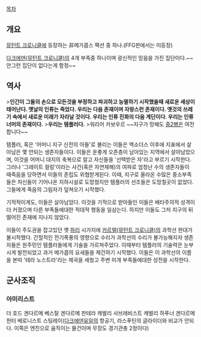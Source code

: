 [[목차]]

== 개요 ==

[[뮤턴트 크로니클]]에 등장하는 非메가콥스 팩션 중 하나.(FFG판에서는 미등장)

[[다크에덴(뮤턴트 크로니클)]]의 4개 부족중 하나이며 광신적인 믿음을 가진 집단이다.~~안그런 집단이 없다는게 함정~~

== 역사 ==

>'''인간이 그들의 손으로 모든것을 부정하고 파괴하고 능멸하기 시작했을때 새로운 세상이 태어난다. 옛날의 인류는 죽었다. 우리는 다음 존재이며 자랑스런 존재이다. 옛것의 쓰레기 속에서 새로운 미래가 자라날 것이다. 우리는 인류 진화의 다음 계단이다. 우리는 인류 너머의 존재이다.'''
>'''우리는 템플러다.'''
>워리어 카보우르
~~지구가 망해도 [[중2병]]은 여전합니다~~

템플러, 혹은 '어머니 지구 신전의 아들'로 불리는 이들은 엑소더스 이후에 지표에서 살아남은 몇 안되는 생존자들이다. 이들은 운좋게 오존층이 남아있는 지역에서 살아남았으며, 이것을 어머니 대지의 축복으로 알고 자신들을 '선택받은 자'라고 부르기 시작한다.
그러나 '그레이트 컬링'이라는 사건(혹은 자연재해)의 여파로 엄청난 수의 생존자들이 때죽음을 당하면서 이들의 존립도 위협받게된다. 이때, 지구로 올라온 수많은 중소부족들은 자신들이 기어나온 지하시설로 도망쳤지만 템플러의 선조들은 도망칠곳이 없었다. 그들에게 죽음의 그림자가 덮쳐오기 시작했다.

기적적이게도, 이들은 살아남았다. 이것을 기적으로 받아들인 이들은 배타주의적 성격이 더 커졌으며 다른 부족들에대한 적대적 행동을 일삼는다. 하지만 이들도 그저 지구의 뒤떨어진 존재에 지나지 않았다.

이들이 주도권을 잡고있던 옛 [[파리]] 시가지에 [[카르텔(뮤턴트 크로니클)]]의 과학선 한대가 불시착했다. 간헐적인 전기폭풍의 영향으로 수리가 과학선의 수리가 불가능해지자 생존자들은 원주민인 템플러들에게 기술을 가르쳐주었다. 이때부터 템플러의 기술력은 눈부시게 발전되었고 과거 메가콥의 요새들을 제건하기 시작했다. 이들은 이 과학선의 이름을 본따 '테라 노스트라'라는 제국을 세웠고 주변 미개 부족들에대한 성전을 시작한다.

== 군사조직 ==

=== 아미리스트 ===
더 호드
겐다르메 베스탈
겐다르메
판테라 캐벌리
사브레비스트 캐벌리 하푸너
겐다르메 헌터
베로니스트 스팅레이([[다크에덴]]유일의 항공기, 라스푸틴의 글라이더와 비교가 안되다. 이쪽은 엔진으로 움직이는 물건이며 무장도 경기관총 2정이다)
